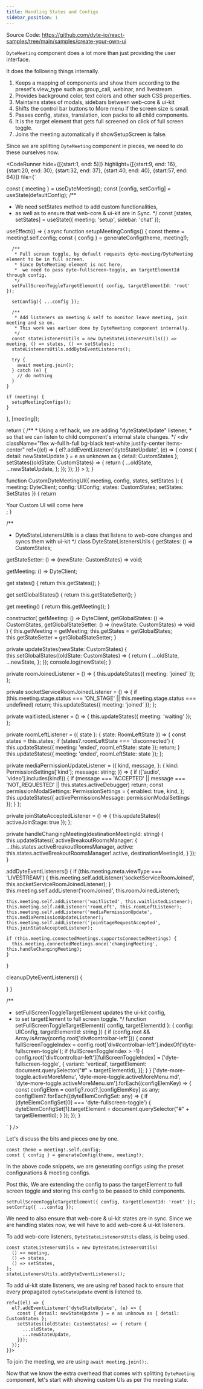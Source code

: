 ```yaml
---
title: Handling States and Configs
sidebar_position: 1
---
```


Source Code: https://github.com/dyte-io/react-samples/tree/main/samples/create-your-own-ui

`DyteMeeting` component does a lot more than just providing the user interface.

It does the following things internally.

1. Keeps a mapping of components and show them according to the preset's view_type such as group_call, webinar, and livestream.
2. Provides background color, text colors and other such CSS properties.
3. Maintains states of modals, sidebars between web-core & ui-kit
4. Shifts the control bar buttons to More menu if the screen size is small.
5. Passes config, states, translation, icon packs to all child components.
6. It is the target element that gets full screened on click of full screen toggle.
7. Joins the meeting automatically if showSetupScreen is false.

Since we are splitting `DyteMeeting` component in pieces, we need to do these ourselves now.


<CodeRunner 
hide={[{start:1, end: 5}]}
highlight={[{start:9, end: 16}, {start:20, end: 30}, {start:32, end: 37}, {start:40, end: 40}, {start:57, end: 64}]}
file={`

  const { meeting } = useDyteMeeting();
  const [config, setConfig] = useState(defaultConfig);
  /**
   * We need setStates method to add custom functionalities,
   * as well as to ensure that web-core & ui-kit are in Sync.
   */
  const [states, setStates] = useState<CustomStates>({
    meeting: 'setup',
    sidebar: 'chat'
  });

  useEffect(() => {
    async function setupMeetingConfigs() {
      const theme = meeting!.self.config;
      const { config } = generateConfig(theme, meeting!);

      /**
       * Full screen toggle, by default requests dyte-meeting/DyteMeeting element to be in full screen.
       * Since DyteMeeting element is not here,
       *  we need to pass dyte-fullscreen-toggle, an targetElementId through config.
       */
      setFullScreenToggleTargetElement({ config, targetElementId: 'root' });

      setConfig({ ...config });

      /**
       * Add listeners on meeting & self to monitor leave meeting, join meeting and so on.
       * This work was earlier done by DyteMeeting component internally.
       */
      const stateListenersUtils = new DyteStateListenersUtils(() => meeting, () => states, () => setStates);
      stateListenersUtils.addDyteEventListeners();

      try {
        await meeting.join();
      } catch (e) {
        // do nothing
      }
    }

    if (meeting) {
      setupMeetingConfigs();
    }
  }, [meeting]);

  return (
    /**
     * Using a ref hack, we are adding "dyteStateUpdate" listener,
     * so that we can listen to child component's internal state changes.
     */
    <div
      className="flex w-full h-full bg-black text-white justify-center items-center"
      ref={(el) => {
        el?.addEventListener('dyteStateUpdate', (e) => {
          const { detail: newStateUpdate } = e as unknown as { detail: CustomStates };
          setStates((oldState: CustomStates) => {
            return {
              ...oldState,
              ...newStateUpdate,
            };
          });
        });
      }}
    >
      <CustomDyteMeetingUI meeting={meeting} config={config} states={states} setStates={setStates} />
    </div>
  );
}

function CustomDyteMeetingUI({ meeting, config, states, setStates }: { meeting: DyteClient; config: UIConfig; states: CustomStates; setStates: SetStates }) {
  return <div>Your Custom UI will come here</div>;
}

/**
 * DyteStateListenersUtils is a class that listens to web-core changes and syncs them with ui-kit
 */
class DyteStateListenersUtils {
  getStates: () => CustomStates;

  getStateSetter: () => (newState: CustomStates) => void;

  getMeeting: () => DyteClient;

  get states() {
    return this.getStates();
  }

  get setGlobalStates() {
    return this.getStateSetter();
  }

  get meeting() {
    return this.getMeeting();
  }

  constructor(
    getMeeting: () => DyteClient,
    getGlobalStates: () => CustomStates,
    getGlobalStateSetter: () => (newState: CustomStates) => void
  ) {
    this.getMeeting = getMeeting;
    this.getStates = getGlobalStates;
    this.getStateSetter = getGlobalStateSetter;
  }

  private updateStates(newState: CustomStates) {
    this.setGlobalStates((oldState: CustomStates) => {
      return {
        ...oldState,
        ...newState,
      };
    });
    console.log(newState);
  }

  private roomJoinedListener = () => {
    this.updateStates({ meeting: 'joined' });
  };

  private socketServiceRoomJoinedListener = () => {
    if (this.meeting.stage.status === 'ON_STAGE' || this.meeting.stage.status === undefined) return;
    this.updateStates({ meeting: 'joined' });
  };

  private waitlistedListener = () => {
    this.updateStates({ meeting: 'waiting' });
  };

  private roomLeftListener = ({ state }: { state: RoomLeftState }) => {
    const states = this.states;
    if (states?.roomLeftState === 'disconnected') {
      this.updateStates({ meeting: 'ended', roomLeftState: state });
      return;
    }
    this.updateStates({ meeting: 'ended', roomLeftState: state });
  };

  private mediaPermissionUpdateListener = ({
    kind,
    message,
  }: {
    kind: PermissionSettings['kind'];
    message: string;
  }) => {
    if (['audio', 'video'].includes(kind!)) {
      if (message === 'ACCEPTED' || message === 'NOT_REQUESTED' || this.states.activeDebugger)
        return;
      const permissionModalSettings: PermissionSettings = {
        enabled: true,
        kind,
      };
      this.updateStates({ activePermissionsMessage: permissionModalSettings });
    }
  };

  private joinStateAcceptedListener = () => {
    this.updateStates({ activeJoinStage: true });
  };

  private handleChangingMeeting(destinationMeetingId: string) {
    this.updateStates({
      activeBreakoutRoomsManager: {
        ...this.states.activeBreakoutRoomsManager,
        active: this.states.activeBreakoutRoomsManager!.active,
        destinationMeetingId,
      }
    });
  }

  addDyteEventListeners() {
    if (this.meeting.meta.viewType === 'LIVESTREAM') {
      this.meeting.self.addListener('socketServiceRoomJoined', this.socketServiceRoomJoinedListener);
    }
    this.meeting.self.addListener('roomJoined', this.roomJoinedListener);

    this.meeting.self.addListener('waitlisted', this.waitlistedListener);
    this.meeting.self.addListener('roomLeft', this.roomLeftListener);
    this.meeting.self.addListener('mediaPermissionUpdate', this.mediaPermissionUpdateListener);
    this.meeting.self.addListener('joinStageRequestAccepted', this.joinStateAcceptedListener);

    if (this.meeting.connectedMeetings.supportsConnectedMeetings) {
      this.meeting.connectedMeetings.once('changingMeeting', this.handleChangingMeeting);
    }
  }

  cleanupDyteEventListeners() {

  }
}

/**
 * setFullScreenToggleTargetElement updates the ui-kit config,
 * to set targetElement to full screen toggle.
 */
function setFullScreenToggleTargetElement({ config, targetElementId }: { config: UIConfig, targetElementId: string }) {
  if (config.root && Array.isArray(config.root['div#controlbar-left'])) {
    const fullScreenToggleIndex = config.root['div#controlbar-left'].indexOf('dyte-fullscreen-toggle');
    if (fullScreenToggleIndex > -1) {
      config.root['div#controlbar-left'][fullScreenToggleIndex] = ['dyte-fullscreen-toggle', {
        variant: 'vertical',
        targetElement: document.querySelector("#" + targetElementId),
      }];
    }
  }
  ['dyte-more-toggle.activeMoreMenu', 'dyte-more-toggle.activeMoreMenu.md', 'dyte-more-toggle.activeMoreMenu.sm'].forEach((configElemKey) => {
    const configElem = config?.root?.[configElemKey] as any;
    configElem?.forEach((dyteElemConfigSet: any) => {
      if (dyteElemConfigSet[0] === 'dyte-fullscreen-toggle') {
        dyteElemConfigSet[1].targetElement = document.querySelector("#" + targetElementId);
      }
    });
  });
}

` } />

Let's discuss the bits and pieces one by one.

```tsx
const theme = meeting!.self.config;
const { config } = generateConfig(theme, meeting!);
```

In the above code snippets, we are generating configs using the preset configurations & meeting configs.

Post this, We are extending the config to pass the targetElement to full screen toggle and storing this config to be passed to child components.

```tsx
setFullScreenToggleTargetElement({ config, targetElementId: 'root' });
setConfig({ ...config });
```

We need to also ensure that web-core & ui-kit states are in sync. Since we are handling states now, we will have to add web-core & ui-kit listeners.

To add web-core listeners, `DyteStateListenersUtils` class, is being used.

```tsx
const stateListenersUtils = new DyteStateListenersUtils(
  () => meeting,
  () => states,
  () => setStates,
);
stateListenersUtils.addDyteEventListeners();
```

To add ui-kit state listeners, we are using ref based hack to ensure that every propagated `dyteStateUpdate` event is listened to.

```tsx
ref={(el) => {
  el?.addEventListener('dyteStateUpdate', (e) => {
    const { detail: newStateUpdate } = e as unknown as { detail: CustomStates };
    setStates((oldState: CustomStates) => { return {
      ...oldState,
      ...newStateUpdate,
    }});
  });
}}>
```

To join the meeting, we are using `await meeting.join();`.

Now that we know the extra overhead that comes with splitting `DyteMeeting` component, let's start with showing custom UIs as per the meeting state.
